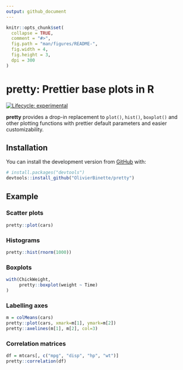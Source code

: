 ```yaml
---
output: github_document
---
```


<!-- README.md is generated from README.Rmd. Please edit that file -->

```r
knitr::opts_chunk$set(
  collapse = TRUE,
  comment = "#>",
  fig.path = "man/figures/README-",
  fig.width = 4,
  fig.height = 3,
  dpi = 300
)
```

# pretty: Prettier base plots in R

<!-- badges: start -->
[![Lifecycle: experimental](https://img.shields.io/badge/lifecycle-experimental-orange.svg)](https://www.tidyverse.org/lifecycle/#experimental)
<!-- badges: end -->

**pretty** provides a drop-in replacement to `plot()`, `hist()`, `boxplot()` and other plotting functions with prettier default parameters and easier customizability.

## Installation

You can install the development version from [GitHub](https://github.com/) with:

```r
# install.packages("devtools")
devtools::install_github("OlivierBinette/pretty")
```

## Example

### Scatter plots

```r
pretty::plot(cars)
```

### Histograms

```r
pretty::hist(rnorm(1000))
```

### Boxplots

```r
with(ChickWeight,
     pretty::boxplot(weight ~ Time)
)
```

### Labelling axes

```r
m = colMeans(cars)
pretty::plot(cars, xmark=m[1], ymark=m[2])
pretty::axelines(m[1], m[2], col=3)
```

### Correlation matrices

```r
df = mtcars[, c("mpg", "disp", "hp", "wt")]
pretty::correlation(df)
```
